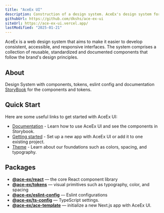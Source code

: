 ```yaml
---
title: "AceEx UI"
description: Construction of a design system. AceEx's design system for the web.
githubUrl: https://github.com/dkshs/ace-ex-ui
siteUrl: https://ace-ex-ui.vercel.app/
lastModified: "2025-01-21"
---
```


AceEx is a web design system that aims to make it easier to develop consistent, accessible, and responsive interfaces. The system comprises a collection of reusable, standardized and documented components that follow the brand's design principles.

## About

Design System with components, tokens, eslint config and documentation [StoryBook](https://ace-ex-ui.vercel.app/) for the components and tokens.

## Quick Start

Here are some useful links to get started with AceEx UI:

- [Documentation](https://ace-ex-ui.vercel.app/) - Learn how to use AceEx UI and see the components in Storybook.
- [Getting started](https://ace-ex-ui.vercel.app/?path=/docs/introduction-getting-started--page) - Set up a new app with AceEx UI or add it to one existing project.
- [Theme](https://ace-ex-ui.vercel.app/?path=/docs/features-theme-tema--page) - Learn about our foundations such as colors, spacing, and typography.

## Packages

- **[@ace-ex/react](https://www.npmjs.com/package/@ace-ex/react)** — the core React component library
- **[@ace-ex/tokens](https://www.npmjs.com/package/@ace-ex/tokens)** — visual primitives such as typography, color, and spacing
- **[@ace-ex/eslint-config](https://www.npmjs.com/package/@ace-ex/eslint-config)** — Eslint configurations
- **[@ace-ex/ts-config](https://www.npmjs.com/package/@ace-ex/ts-config)** — TypeScript settings.
- **[@ace-ex/ace-template](https://github.com/dkshs/ace-ex-ui/tree/main/packages/ace-template)** — initialize a new Next.js app with AceEx UI.
